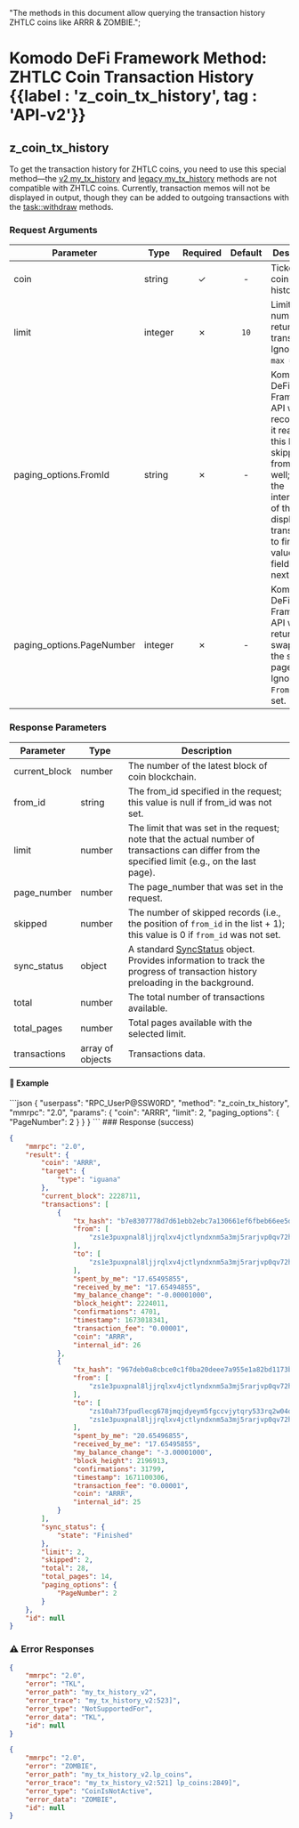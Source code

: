   "The methods in this document allow querying the transaction history ZHTLC coins like ARRR & ZOMBIE.";

# Komodo DeFi Framework Method: ZHTLC Coin Transaction History {{label : 'z_coin_tx_history', tag : 'API-v2'}}

## z\_coin\_tx\_history

To get the transaction history for ZHTLC coins, you need to use this special method—the [v2 my\_tx\_history](/komodo-defi-framework/api/v20/wallet/tx/my_tx_history/) and [legacy my\_tx\_history](/komodo-defi-framework/api/legacy/my_tx_history/) methods are not compatible with ZHTLC coins. Currently, transaction memos will not be displayed in output, though they can be added to outgoing transactions with the [task::withdraw](/komodo-defi-framework/api/v20/wallet/task_managed/withdraw/#task-withdraw) methods.

### Request Arguments

| Parameter                  | Type    | Required | Default | Description                                                                                                                                                                                                     |
| -------------------------- | ------- | :------: | :-----: | --------------------------------------------------------------------------------------------------------------------------------------------------------------------------------------------------------------- |
| coin                       | string  |     ✓    |    -    | Ticker of the coin to get history for.                                                                                                                                                                          |
| limit                      | integer |     ✗    |   `10`  | Limits the number of returned transactions. Ignored if `max = true`.                                                                                                                                            |
| paging\_options.FromId     | string  |     ✗    |    -    | Komodo DeFi Framework API will skip records until it reaches this ID, skipping the from\_id as well; track the internal\_id of the last displayed transaction to find the value of this field for the next page |
| paging\_options.PageNumber | integer |     ✗    |    -    | Komodo DeFi Framework API will return limit swaps from the selected page. Ignored if `FromId` is set.                                                                                                           |

### Response Parameters

| Parameter      | Type             | Description                                                                                                                                                                                |
| -------------- | ---------------- | ------------------------------------------------------------------------------------------------------------------------------------------------------------------------------------------ |
| current\_block | number           | The number of the latest block of coin blockchain.                                                                                                                                         |
| from\_id       | string           | The from\_id specified in the request; this value is null if from\_id was not set.                                                                                                         |
| limit          | number           | The limit that was set in the request; note that the actual number of transactions can differ from the specified limit (e.g., on the last page).                                           |
| page\_number   | number           | The page\_number that was set in the request.                                                                                                                                              |
| skipped        | number           | The number of skipped records (i.e., the position of `from_id` in the list + 1); this value is 0 if `from_id` was not set.                                                                 |
| sync\_status   | object           | A standard [SyncStatus](/komodo-defi-framework/api/common_structures/#sync-status) object. Provides information to track the progress of transaction history preloading in the background. |
| total          | number           | The total number of transactions available.                                                                                                                                                |
| total\_pages   | number           | Total pages available with the selected limit.                                                                                                                                             |
| transactions   | array of objects | Transactions data.                                                                                                                                                                         |

#### 📌 Example

<CodeGroup title="ZHTLC Coin Transaction History" tag="POST" label="z_coin_tx_history" mm2MethodDecorate="true">
  ```json
  {
    "userpass": "RPC_UserP@SSW0RD",
    "method": "z_coin_tx_history",
    "mmrpc": "2.0",
    "params": {
      "coin": "ARRR",
      "limit": 2,
      "paging_options": {
        "PageNumber": 2
      }
    }
  }
  ```
</CodeGroup>

<CollapsibleSection expandedText="Hide ZHTLC Coin Transaction History Response" collapsedText="Show ZHTLC Coin Transaction History Response">
  ### Response (success)

  ```json
  {
      "mmrpc": "2.0",
      "result": {
          "coin": "ARRR",
          "target": {
              "type": "iguana"
          },
          "current_block": 2228711,
          "transactions": [
              {
                  "tx_hash": "b7e8307778d7d61ebb2ebc7a130661ef6fbeb66ee5d15d0f84a3bfce3ebad5a1",
                  "from": [
                      "zs1e3puxpnal8ljjrqlxv4jctlyndxnm5a3mj5rarjvp0qv72hmm9caduxk9asu9kyc6erfx4zsauj"
                  ],
                  "to": [
                      "zs1e3puxpnal8ljjrqlxv4jctlyndxnm5a3mj5rarjvp0qv72hmm9caduxk9asu9kyc6erfx4zsauj"
                  ],
                  "spent_by_me": "17.65495855",
                  "received_by_me": "17.65494855",
                  "my_balance_change": "-0.00001000",
                  "block_height": 2224011,
                  "confirmations": 4701,
                  "timestamp": 1673018341,
                  "transaction_fee": "0.00001",
                  "coin": "ARRR",
                  "internal_id": 26
              },
              {
                  "tx_hash": "967deb0a8cbce0c1f0ba20deee7a955e1a82bd1173bb3dd15cc95f03738ca65c",
                  "from": [
                      "zs1e3puxpnal8ljjrqlxv4jctlyndxnm5a3mj5rarjvp0qv72hmm9caduxk9asu9kyc6erfx4zsauj"
                  ],
                  "to": [
                      "zs10ah73fpudlecg678jmqjdyeym5fgccvjytqry533rq2w04dekenxe8ekt349s3lelmlss3j4u9q",
                      "zs1e3puxpnal8ljjrqlxv4jctlyndxnm5a3mj5rarjvp0qv72hmm9caduxk9asu9kyc6erfx4zsauj"
                  ],
                  "spent_by_me": "20.65496855",
                  "received_by_me": "17.65495855",
                  "my_balance_change": "-3.00001000",
                  "block_height": 2196913,
                  "confirmations": 31799,
                  "timestamp": 1671100306,
                  "transaction_fee": "0.00001",
                  "coin": "ARRR",
                  "internal_id": 25
              }
          ],
          "sync_status": {
              "state": "Finished"
          },
          "limit": 2,
          "skipped": 2,
          "total": 28,
          "total_pages": 14,
          "paging_options": {
              "PageNumber": 2
          }
      },
      "id": null
  }
  ```

  ### ⚠️ Error Responses

  ```json
  {
      "mmrpc": "2.0",
      "error": "TKL",
      "error_path": "my_tx_history_v2",
      "error_trace": "my_tx_history_v2:523]",
      "error_type": "NotSupportedFor",
      "error_data": "TKL",
      "id": null
  }
  ```

  ```json
  {
      "mmrpc": "2.0",
      "error": "ZOMBIE",
      "error_path": "my_tx_history_v2.lp_coins",
      "error_trace": "my_tx_history_v2:521] lp_coins:2849]",
      "error_type": "CoinIsNotActive",
      "error_data": "ZOMBIE",
      "id": null
  }
  ```
</CollapsibleSection>
